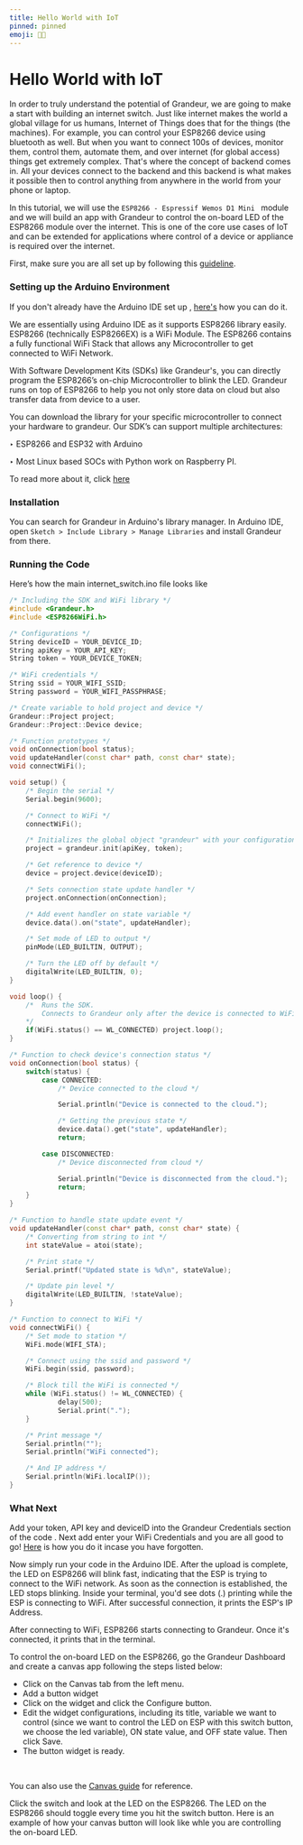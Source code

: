 ```yaml
---
title: Hello World with IoT
pinned: pinned
emoji: 👋🏻
---
```



# Hello World with IoT

In order to truly understand the potential of Grandeur, we are going to make a start with building an internet switch. Just like internet makes the world a global village for us humans, Internet of Things does that for the things (the machines). For example, you can control your ESP8266 device using bluetooth as well. But when you want to connect 100s of devices, monitor them, control them, automate them, and over internet (for global access) things get extremely complex. That's where the concept of backend comes in. All your devices connect to the backend and this backend is what makes it possible then to control anything from anywhere in the world from your phone or laptop.

In this tutorial, we will use the `ESP8266 - Espressif Wemos D1 Mini ` module and we will build an app with Grandeur to control the on-board LED of the ESP8266 module over the internet. This is one of the core use cases of IoT and can be extended for applications where control of a device or appliance is required over the internet.

First, make sure you are all set up by following this [guideline](/getting-started.mdx).

### Setting up the Arduino Environment

If you don't already have the Arduino IDE set up , [here's](https://docs.arduino.cc/software/ide-v2/tutorials/getting-started/ide-v2-downloading-and-installing) how you can do it.

We are essentially using Arduino IDE as it supports ESP8266 library easily. ESP8266 (technically ESP8266EX) is a WiFi Module. The ESP8266 contains a fully functional WiFi Stack that allows any Microcontroller to get connected to WiFi Network.

With Software Development Kits (SDKs) like Grandeur's, you can directly program the ESP8266’s on-chip Microcontroller to blink the LED.
Grandeur runs on top of ESP8266 to help you not only store data on cloud but also transfer data from device to a user.

<Callout emoji="✅">
You can download the library for your specific microcontroller to connect your hardware to grandeur. Our SDK’s can support multiple architectures:

‣ ESP8266 and ESP32 with Arduino

‣ Most Linux based SOCs with Python work on Raspberry PI.

</Callout>

To read more about it, click [here](/guides/hardware)

### Installation

You can search for Grandeur in Arduino's library manager. In Arduino IDE, open `Sketch > Include Library > Manage Libraries` and install Grandeur from there.

<ReactPlayer playing controls volume={0} width={832} height={468} url="/demos/guides/install-grandeur-library.webm" />

### Running the Code

Here’s how the main internet_switch.ino file looks like

```cpp
/* Including the SDK and WiFi library */
#include <Grandeur.h>
#include <ESP8266WiFi.h>

/* Configurations */
String deviceID = YOUR_DEVICE_ID;
String apiKey = YOUR_API_KEY;
String token = YOUR_DEVICE_TOKEN;

/* WiFi credentials */
String ssid = YOUR_WIFI_SSID;
String password = YOUR_WIFI_PASSPHRASE;

/* Create variable to hold project and device */
Grandeur::Project project;
Grandeur::Project::Device device;

/* Function prototypes */
void onConnection(bool status);
void updateHandler(const char* path, const char* state);
void connectWiFi();

void setup() {
    /* Begin the serial */
    Serial.begin(9600);

    /* Connect to WiFi */
    connectWiFi();

    /* Initializes the global object "grandeur" with your configurations. */
    project = grandeur.init(apiKey, token);

    /* Get reference to device */
    device = project.device(deviceID);

    /* Sets connection state update handler */
    project.onConnection(onConnection);

    /* Add event handler on state variable */
    device.data().on("state", updateHandler);

    /* Set mode of LED to output */
    pinMode(LED_BUILTIN, OUTPUT);

    /* Turn the LED off by default */
    digitalWrite(LED_BUILTIN, 0);
}

void loop() {
    /*  Runs the SDK.
        Connects to Grandeur only after the device is connected to WiFi.
    */
    if(WiFi.status() == WL_CONNECTED) project.loop();
}

/* Function to check device's connection status */
void onConnection(bool status) {
    switch(status) {
        case CONNECTED:
            /* Device connected to the cloud */

            Serial.println("Device is connected to the cloud.");

            /* Getting the previous state */
            device.data().get("state", updateHandler);
            return;

        case DISCONNECTED:
            /* Device disconnected from cloud */

            Serial.println("Device is disconnected from the cloud.");
            return;
    }
}

/* Function to handle state update event */
void updateHandler(const char* path, const char* state) {
    /* Converting from string to int */
    int stateValue = atoi(state);

    /* Print state */
    Serial.printf("Updated state is %d\n", stateValue);

    /* Update pin level */
    digitalWrite(LED_BUILTIN, !stateValue);
}

/* Function to connect to WiFi */
void connectWiFi() {
    /* Set mode to station */
    WiFi.mode(WIFI_STA);

    /* Connect using the ssid and password */
    WiFi.begin(ssid, password);

    /* Block till the WiFi is connected */
    while (WiFi.status() != WL_CONNECTED) {
            delay(500);
            Serial.print(".");
    }

    /* Print message */
    Serial.println("");
    Serial.println("WiFi connected");

    /* And IP address */
    Serial.println(WiFi.localIP());
}

```

### What Next

Add your token, API key and deviceID into the Grandeur Credentials section of the code . Next add enter your WiFi Credentials and you are all good to go! [Here](/getting-started.mdx) is how you do it incase you have forgotten.

Now simply run your code in the Arduino IDE. After the upload is complete, the LED on ESP8266 will blink fast, indicating that the ESP is trying to connect to the WiFi network. As soon as the connection is established, the LED stops blinking. Inside your terminal, you'd see dots (.) printing while the ESP is connecting to WiFi. After successful connection, it prints the ESP's IP Address.

After connecting to WiFi, ESP8266 starts connecting to Grandeur. Once it's connected, it prints that in the terminal.

To control the on-board LED on the ESP8266, go the Grandeur Dashboard and create a canvas app following the steps listed below:

- Click on the Canvas tab from the left menu.
- Add a button widget
- Click on the widget and click the Configure button.
- Edit the widget configurations, including its title, variable we want to control (since we want to control the LED on ESP with this switch button, we choose the led variable), ON state value, and OFF state value. Then click Save.
- The button widget is ready.

<ReactPlayer playing controls volume={0} width={832} height={468} url="/demos/open-device-canvas.webm" /><br />

You can also use the [Canvas guide](./guides/canvas.mdx) for reference.

Click the switch and look at the LED on the ESP8266. The LED on the ESP8266 should toggle every time you hit the switch button. Here is an example of how your canvas button will look like whle you are controlling the on-board LED.

<ReactPlayer playing controls volume={0} width={832} height={468} url="/demos/guides/button-control.webm" />

